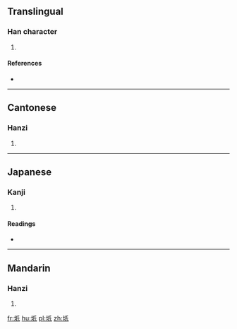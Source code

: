 ==Translingual==

===Han character===
{{Han char|rn=32|rad=土|as=04|sn=7|four=4214<sub>0</sub>|canj=土竹女心 (GHVP)|ids=⿰[[土]][[氏]]}}

# {{defn|Han|sort=土04}}

====References====
* {{Han ref|kx=0224.250|dkj=04909|dj=0459.130|hdz=10425.020|uh=5741|ud=22337|bh=CAAA|bd=51882}}

----

==Cantonese==

===Hanzi===
{{yue-hanzi|jyut=[[zi2]]|y=ji2}}

# {{defn|lang=yue|sort=土04}}

----

==Japanese==

===Kanji===
{{ja-kanji|grade=|rs=土04}}

# {{defn|lang=ja|sort=土04}}

====Readings====
* {{ja-readings|on=[[し]] (shi)|kun=[[とまる]] (tomaru), [[さか]] (saka)}}

----

==Mandarin==

===Hanzi===
{{cmn-hanzi|pin=[[zhǐ]] ([[zhi3]])|wg=chih<sup>3</sup>}}

# {{defn|lang=cmn|sort=土04}}

[[fr:坁]]
[[hu:坁]]
[[pl:坁]]
[[zh:坁]]